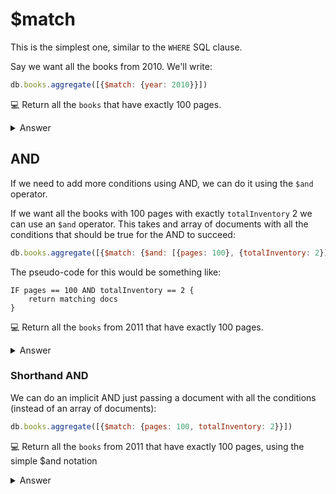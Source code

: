 # $match

This is the simplest one, similar to the `WHERE` SQL clause.

Say we want all the books from 2010. We'll write:

```js
db.books.aggregate([{$match: {year: 2010}}])
```

💻 Return all the `books` that have exactly 100 pages.

<details>
<summary>Answer</summary>
<div>

```js
db.books.aggregate([{$match: {pages: 100}}])
```
</div>
</details>

## AND

If we need to add more conditions using AND, we can do it using the `$and` operator.

If we want all the books with 100 pages with exactly `totalInventory` 2 we can use an `$and` operator. This takes and array of documents with all the conditions that should be true for the AND to succeed:

```js
db.books.aggregate([{$match: {$and: [{pages: 100}, {totalInventory: 2}]}}])
```

The pseudo-code for this would be something like:

```
IF pages == 100 AND totalInventory == 2 {
    return matching docs
}
```

💻 Return all the `books` from 2011 that have exactly 100 pages.

<details>
<summary>Answer</summary>
<div>

```js
db.books.aggregate([{$match: {$and: [{pages: 100}, {year: 2011}]}}])
```
</div>
</details>

### Shorthand AND

We can do an implicit AND just passing a document with all the conditions (instead of an array of documents):

```js
db.books.aggregate([{$match: {pages: 100, totalInventory: 2}}])
```

💻 Return all the `books` from 2011 that have exactly 100 pages, using the simple $and notation

<details>
<summary>Answer</summary>
<div>

```js
db.books.aggregate([{$match: {pages: 100, year: 2011}}])
```
</div>
</details>